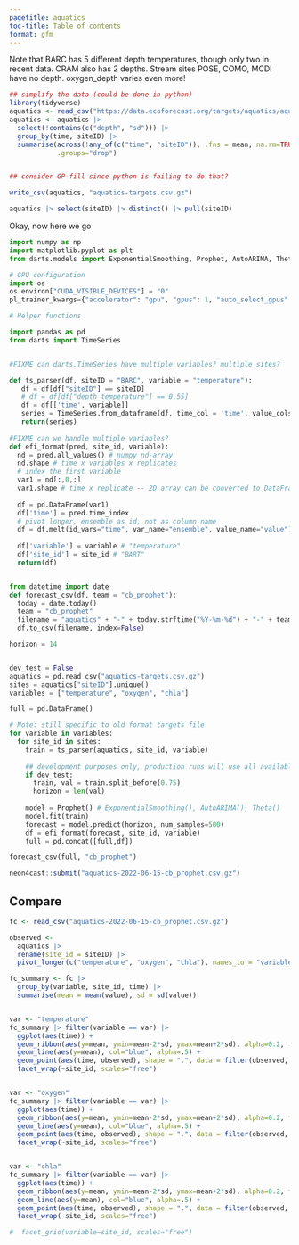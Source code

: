 ```yaml
---
pagetitle: aquatics
toc-title: Table of contents
format: gfm
---
```




Note that BARC has 5 different depth temperatures, though only two in recent data. CRAM also has 2 depths.  Stream sites POSE, COMO, MCDI have no depth.  oxygen_depth varies even more!

```r
## simplify the data (could be done in python)
library(tidyverse)
aquatics <- read_csv("https://data.ecoforecast.org/targets/aquatics/aquatics-targets.csv.gz") 
aquatics <- aquatics |> 
  select(!contains(c("depth", "sd"))) |> 
  group_by(time, siteID) |> 
  summarise(across(!any_of(c("time", "siteID")), .fns = mean, na.rm=TRUE),
            .groups="drop")


## consider GP-fill since python is failing to do that?

write_csv(aquatics, "aquatics-targets.csv.gz")

aquatics |> select(siteID) |> distinct() |> pull(siteID)
```


Okay, now here we go


``` python
import numpy as np
import matplotlib.pyplot as plt
from darts.models import ExponentialSmoothing, Prophet, AutoARIMA, Theta

# GPU configuration
import os
os.environ["CUDA_VISIBLE_DEVICES"] = "0"
pl_trainer_kwargs={"accelerator": "gpu", "gpus": 1, "auto_select_gpus": True} 
```


``` python
# Helper functions

import pandas as pd
from darts import TimeSeries


#FIXME can darts.TimeSeries have multiple variables? multiple sites?

def ts_parser(df, siteID = "BARC", variable = "temperature"):
   df = df[df["siteID"] == siteID]
   # df = df[df["depth_temperature"] == 0.55]
   df = df[['time', variable]]
   series = TimeSeries.from_dataframe(df, time_col = 'time', value_cols = variable, fill_missing_dates = True, freq = 'D')
   return(series)
 
#FIXME can we handle multiple variables?
def efi_format(pred, site_id, variable):
  nd = pred.all_values() # numpy nd-array
  nd.shape # time x variables x replicates
  # index the first variable
  var1 = nd[:,0,:]
  var1.shape # time x replicate -- 2D array can be converted to DataFrame
  
  df = pd.DataFrame(var1)
  df['time'] = pred.time_index
  # pivot longer, ensemble as id, not as column name
  df = df.melt(id_vars="time", var_name="ensemble", value_name="value")
  
  df['variable'] = variable # "temperature"
  df['site_id'] = site_id # "BART"
  return(df)


from datetime import date
def forecast_csv(df, team = "cb_prophet"):
  today = date.today()
  team = "cb_prophet"
  filename = "aquatics" + "-" + today.strftime("%Y-%m-%d") + "-" + team +  ".csv.gz"
  df.to_csv(filename, index=False)

```


``` python
horizon = 14


dev_test = False
aquatics = pd.read_csv("aquatics-targets.csv.gz")
sites = aquatics["siteID"].unique()
variables = ["temperature", "oxygen", "chla"]

full = pd.DataFrame()

# Note: still specific to old format targets file
for variable in variables:
  for site_id in sites:
    train = ts_parser(aquatics, site_id, variable)
    
    ## development purposes only, production runs will use all available data
    if dev_test:
      train, val = train.split_before(0.75)
      horizon = len(val)
    
    model = Prophet() # ExponentialSmoothing(), AutoARIMA(), Theta()
    model.fit(train)
    forecast = model.predict(horizon, num_samples=500)
    df = efi_format(forecast, site_id, variable)
    full = pd.concat([full,df])

forecast_csv(full, "cb_prophet")
```

```r
neon4cast::submit("aquatics-2022-06-15-cb_prophet.csv.gz")
```


## Compare

```r
fc <- read_csv("aquatics-2022-06-15-cb_prophet.csv.gz")

observed <- 
  aquatics |> 
  rename(site_id = siteID) |>
  pivot_longer(c("temperature", "oxygen", "chla"), names_to = "variable", values_to="observed") 

fc_summary <- fc |> 
  group_by(variable, site_id, time) |> 
  summarise(mean = mean(value), sd = sd(value))


var <- "temperature"
fc_summary |> filter(variable == var) |> 
  ggplot(aes(time)) + 
  geom_ribbon(aes(y=mean, ymin=mean-2*sd, ymax=mean+2*sd), alpha=0.2, fill="blue") +
  geom_line(aes(y=mean), col="blue", alpha=.5) + 
  geom_point(aes(time, observed), shape = ".", data = filter(observed, variable==var)) + 
  facet_wrap(~site_id, scales="free")


var <- "oxygen"
fc_summary |> filter(variable == var) |> 
  ggplot(aes(time)) + 
  geom_ribbon(aes(y=mean, ymin=mean-2*sd, ymax=mean+2*sd), alpha=0.2, fill="blue") +
  geom_line(aes(y=mean), col="blue", alpha=.5) + 
  geom_point(aes(time, observed), shape = ".", data = filter(observed, variable==var)) + 
  facet_wrap(~site_id, scales="free")


var <- "chla"
fc_summary |> filter(variable == var) |> 
  ggplot(aes(time)) + 
  geom_ribbon(aes(y=mean, ymin=mean-2*sd, ymax=mean+2*sd), alpha=0.2, fill="blue") +
  geom_line(aes(y=mean), col="blue", alpha=.5) + 
  geom_point(aes(time, observed), shape = ".", data = filter(observed, variable==var)) + 
  facet_wrap(~site_id, scales="free")

#  facet_grid(variable~site_id, scales="free")






```


